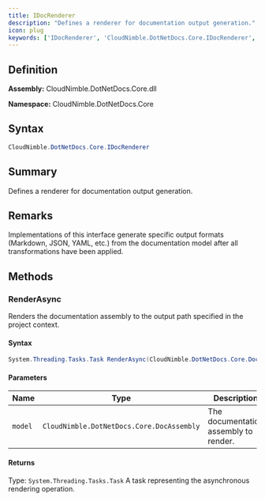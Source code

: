 ```yaml
---
title: IDocRenderer
description: "Defines a renderer for documentation output generation."
icon: plug
keywords: ['IDocRenderer', 'CloudNimble.DotNetDocs.Core.IDocRenderer', 'CloudNimble.DotNetDocs.Core', 'interface']
---
```


## Definition

**Assembly:** CloudNimble.DotNetDocs.Core.dll

**Namespace:** CloudNimble.DotNetDocs.Core

## Syntax

```csharp
CloudNimble.DotNetDocs.Core.IDocRenderer
```

## Summary

Defines a renderer for documentation output generation.

## Remarks

Implementations of this interface generate specific output formats (Markdown, JSON, YAML, etc.)
            from the documentation model after all transformations have been applied.

## Methods

### RenderAsync

Renders the documentation assembly to the output path specified in the project context.

#### Syntax

```csharp
System.Threading.Tasks.Task RenderAsync(CloudNimble.DotNetDocs.Core.DocAssembly model)
```

#### Parameters

| Name | Type | Description |
|------|------|-------------|
| `model` | `CloudNimble.DotNetDocs.Core.DocAssembly` | The documentation assembly to render. |

#### Returns

Type: `System.Threading.Tasks.Task`
A task representing the asynchronous rendering operation.

